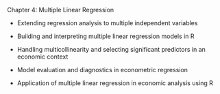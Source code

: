 Chapter 4: Multiple Linear Regression

-   Extending regression analysis to multiple independent variables

-   Building and interpreting multiple linear regression models in R

-   Handling multicollinearity and selecting significant predictors in an economic context

-   Model evaluation and diagnostics in econometric regression

-   Application of multiple linear regression in economic analysis using R
